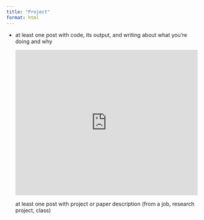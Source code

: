 ```yaml
---
title: "Project"
format: html
---
```


-   at least one post with code, its output, and writing about what you’re doing and why

    ```{=html}
    <style>.embed-container {position: relative; padding-bottom: 80%; height: 0; max-width: 100%;} .embed-container iframe, .embed-container object, .embed-container iframe{position: absolute; top: 0; left: 0; width: 100%; height: 100%;} small{position: absolute; z-index: 40; bottom: 0; margin-bottom: -15px;}</style>
    ```

    ::: embed-container
    <iframe width="500" height="400" frameborder="0" scrolling="no" marginheight="0" marginwidth="0" title="CCBER sites I work at" src="https://ucsb.maps.arcgis.com/apps/mapviewer/index.html?webmap=caf9f14297664734bc232aa3dc1a769f">

    </iframe>
    :::

    at least one post with project or paper description (from a job, research project, class)
